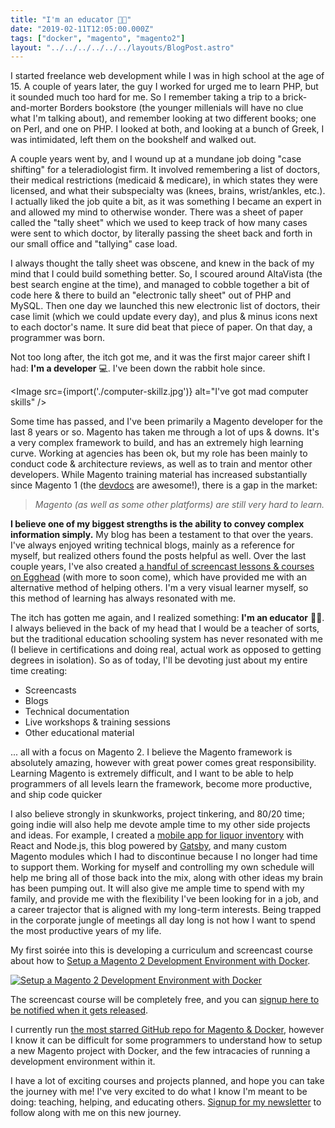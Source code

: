 ```yaml
---
title: "I'm an educator 👨‍🏫"
date: "2019-02-11T12:05:00.000Z"
tags: ["docker", "magento", "magento2"]
layout: "../../../../../../layouts/BlogPost.astro"
---
```



I started freelance web development while I was in high school at the age of 15. A couple of years later, the guy I worked for urged me to learn PHP, but it sounded much too hard for me. So I remember taking a trip to a brick-and-morter Borders bookstore (the younger millenials will have no clue what I'm talking about), and remember looking at two different books; one on Perl, and one on PHP. I looked at both, and looking at a bunch of Greek, I was intimidated, left them on the bookshelf and walked out.

A couple years went by, and I wound up at a mundane job doing "case shifting" for a teleradiologist firm. It involved remembering a list of doctors, their medical restrictions (medicaid & medicare), in which states they were licensed, and what their subspecialty was (knees, brains, wrist/ankles, etc.). I actually liked the job quite a bit, as it was something I became an expert in and allowed my mind to otherwise wonder. There was a sheet of paper called the "tally sheet" which we used to keep track of how many cases were sent to which doctor, by literally passing the sheet back and forth in our small office and "tallying" case load.

I always thought the tally sheet was obscene, and knew in the back of my mind that I could build something better. So, I scoured around AltaVista (the best search engine at the time), and managed to cobble together a bit of code here & there to build an "electronic tally sheet" out of PHP and MySQL. Then one day we launched this new electronic list of doctors, their case limit (which we could update every day), and plus & minus icons next to each doctor's name. It sure did beat that piece of paper. On that day, a programmer was born.

Not too long after, the itch got me, and it was the first major career shift I had: **I'm a developer** 💻. I've been down the rabbit hole since.

<Image src={import('./computer-skillz.jpg')} alt="I've got mad computer skills" />

Some time has passed, and I've been primarily a Magento developer for the last 8 years or so. Magento has taken me through a lot of ups & downs. It's a very complex framework to build, and has an extremely high learning curve. Working at agencies has been ok, but my role has been mainly to conduct code & architecture reviews, as well as to train and mentor other developers. While Magento training material has increased substantially since Magento 1 (the <a href="https://devdocs.magento.com" target="_blank">devdocs</a> are awesome!), there is a gap in the market:

> *Magento (as well as some other platforms) are still very hard to learn.*

**I believe one of my biggest strengths is the ability to convey complex information simply.** My blog has been a testament to that over the years. I've always enjoyed writing technical blogs, mainly as a reference for myself, but realized others found the posts helpful as well. Over the last couple years, I've also created <a href="https://egghead.io/instructors/mark-shust" target="_blank">a handful of screencast lessons & courses on Egghead</a> (with more to soon come), which have provided me with an alternative method of helping others. I'm a very visual learner myself, so this method of learning has always resonated with me.

The itch has gotten me again, and I realized something: **I'm an educator** 👨‍🏫. I always believed in the back of my head that I would be a teacher of sorts, but the traditional education schooling system has never resonated with me (I believe in certifications and doing real, actual work as opposed to getting degrees in isolation). So as of today, I'll be devoting just about my entire time creating:

- Screencasts
- Blogs
- Technical documentation
- Live workshops & training sessions
- Other educational material

... all with a focus on Magento 2. I believe the Magento framework is absolutely amazing, however with great power comes great responsibility. Learning Magento is extremely difficult, and I want to be able to help programmers of all levels learn the framework, become more productive, and ship code quicker

I also believe strongly in skunkworks, project tinkering, and 80/20 time; going indie will also help me devote ample time to my other side projects and ideas. For example, I created a <a href="https://chanj.com" target="_blank">mobile app for liquor inventory</a> with React and Node.js, this blog powered by <a href="https://www.gatsbyjs.org/" target="_blank">Gatsby</a>, and many custom Magento modules which I had to discontinue because I no longer had time to support them. Working for myself and controlling my own schedule will help me bring all of those back into the mix, along with other ideas my brain has been pumping out. It will also give me ample time to spend with my family, and provide me with the flexibility I've been looking for in a job, and a career trajector that is aligned with my long-term interests. Being trapped in the corporate jungle of meetings all day long is not how I want to spend the most productive years of my life.

My first soirée into this is developing a curriculum and screencast course about how to <a href="https://learnm2.com/" target="_blank">Setup a Magento 2 Development Environment with Docker</a>.

<p>
<a href="https://learnm2.com/" target="_blank"><img src="magento2-docker-dev-960-740.jpg" alt="Setup a Magento 2 Development Environment with Docker" /></a>
</p>

The screencast course will be completely free, and you can <a href="https://learnm2.com" target="_blank">signup here to be notified when it gets released</a>.

I currently run <a href="https://github.com/markshust/docker-magento" target="_blank">the most starred GitHub repo for Magento & Docker</a>, however I know it can be difficult for some programmers to understand how to setup a new Magento project with Docker, and the few intracacies of running a development environment within it.

I have a lot of exciting courses and projects planned, and hope you can take the journey with me! I've very excited to do what I know I'm meant to be doing: teaching, helping, and educating others. <a href="/newsletter">Signup for my newsletter</a> to follow along with me on this new journey.
